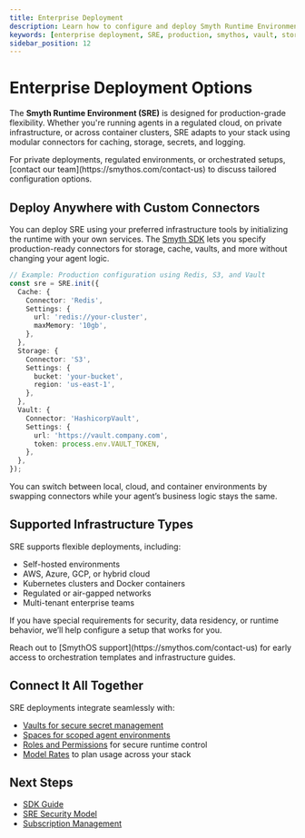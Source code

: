```yaml
---
title: Enterprise Deployment
description: Learn how to configure and deploy Smyth Runtime Environment in production environments using custom connectors and secure infrastructure.
keywords: [enterprise deployment, SRE, production, smythos, vault, storage, sdk, kubernetes, helm, docker]
sidebar_position: 12
---
```


# Enterprise Deployment Options

The **Smyth Runtime Environment (SRE)** is designed for production-grade flexibility. Whether you're running agents in a regulated cloud, on private infrastructure, or across container clusters, SRE adapts to your stack using modular connectors for caching, storage, secrets, and logging.

<InfoCallout title="Need custom infrastructure support?">
For private deployments, regulated environments, or orchestrated setups, [contact our team](https://smythos.com/contact-us) to discuss tailored configuration options.
</InfoCallout>

<Spacer size="md" />

## Deploy Anywhere with Custom Connectors

You can deploy SRE using your preferred infrastructure tools by initializing the runtime with your own services. The [Smyth SDK](/docs/agent-runtime/sdk-guide) lets you specify production-ready connectors for storage, cache, vaults, and more without changing your agent logic.

```ts
// Example: Production configuration using Redis, S3, and Vault
const sre = SRE.init({
  Cache: {
    Connector: 'Redis',
    Settings: {
      url: 'redis://your-cluster',
      maxMemory: '10gb',
    },
  },
  Storage: {
    Connector: 'S3',
    Settings: {
      bucket: 'your-bucket',
      region: 'us-east-1',
    },
  },
  Vault: {
    Connector: 'HashicorpVault',
    Settings: {
      url: 'https://vault.company.com',
      token: process.env.VAULT_TOKEN,
    },
  },
});
```

<InfoCallout title="Connector logic is environment-specific">
You can switch between local, cloud, and container environments by swapping connectors while your agent’s business logic stays the same.
</InfoCallout>

<Spacer size="md" />

## Supported Infrastructure Types

SRE supports flexible deployments, including:

- Self-hosted environments
- AWS, Azure, GCP, or hybrid cloud
- Kubernetes clusters and Docker containers
- Regulated or air-gapped networks
- Multi-tenant enterprise teams

If you have special requirements for security, data residency, or runtime behavior, we’ll help configure a setup that works for you.

<WarningCallout title="Need Helm charts, Dockerfiles, or Terraform support?">
Reach out to [SmythOS support](https://smythos.com/contact-us) for early access to orchestration templates and infrastructure guides.
</WarningCallout>

<Spacer size="md" />

## Connect It All Together

SRE deployments integrate seamlessly with:

- [Vaults for secure secret management](/docs/agent-studio/key-concepts/vault)
- [Spaces for scoped agent environments](/docs/agent-collaboration/spaces)
- [Roles and Permissions](/docs/agent-collaboration/permissions) for secure runtime control
- [Model Rates](/docs/account-management/model-rates) to plan usage across your stack

<Spacer size="md" />

## Next Steps

- [SDK Guide](/docs/agent-runtime/sdk-guide)
- [SRE Security Model](/docs/agent-runtime/security)
- [Subscription Management](/docs/account-management/subscription-management)
